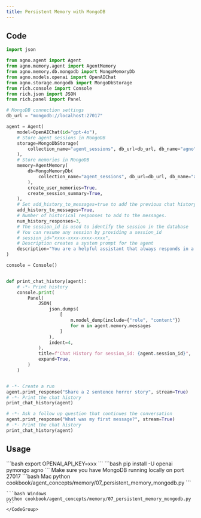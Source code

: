 ```yaml
---
title: Persistent Memory with MongoDB
---
```


## Code

```python cookbook/agent_concepts/memory/07_persistent_memory_mongodb.py
import json

from agno.agent import Agent
from agno.memory.agent import AgentMemory
from agno.memory.db.mongodb import MongoMemoryDb
from agno.models.openai import OpenAIChat
from agno.storage.mongodb import MongoDbStorage
from rich.console import Console
from rich.json import JSON
from rich.panel import Panel

# MongoDB connection settings
db_url = "mongodb://localhost:27017"

agent = Agent(
    model=OpenAIChat(id="gpt-4o"),
    # Store agent sessions in MongoDB
    storage=MongoDbStorage(
        collection_name="agent_sessions", db_url=db_url, db_name="agno"
    ),
    # Store memories in MongoDB
    memory=AgentMemory(
        db=MongoMemoryDb(
            collection_name="agent_sessions", db_url=db_url, db_name="agno"
        ),
        create_user_memories=True,
        create_session_summary=True,
    ),
    # Set add_history_to_messages=true to add the previous chat history to the messages sent to the Model.
    add_history_to_messages=True,
    # Number of historical responses to add to the messages.
    num_history_responses=3,
    # The session_id is used to identify the session in the database
    # You can resume any session by providing a session_id
    # session_id="xxxx-xxxx-xxxx-xxxx",
    # Description creates a system prompt for the agent
    description="You are a helpful assistant that always responds in a polite, upbeat and positive manner.",
)

console = Console()


def print_chat_history(agent):
    # -*- Print history
    console.print(
        Panel(
            JSON(
                json.dumps(
                    [
                        m.model_dump(include={"role", "content"})
                        for m in agent.memory.messages
                    ]
                ),
                indent=4,
            ),
            title=f"Chat History for session_id: {agent.session_id}",
            expand=True,
        )
    )


# -*- Create a run
agent.print_response("Share a 2 sentence horror story", stream=True)
# -*- Print the chat history
print_chat_history(agent)

# -*- Ask a follow up question that continues the conversation
agent.print_response("What was my first message?", stream=True)
# -*- Print the chat history
print_chat_history(agent)
```

## Usage

<Steps>
  <Snippet file="create-venv-step.mdx" />

  <Step title="Set your API key">
    ```bash
    export OPENAI_API_KEY=xxx
    ```
  </Step>

  <Step title="Install libraries">
    ```bash
    pip install -U openai pymongo agno
    ```
  </Step>

  <Step title="Run MongoDB">
    Make sure you have MongoDB running locally on port 27017
  </Step>

  <Step title="Run Agent">
    <CodeGroup>
    ```bash Mac
    python cookbook/agent_concepts/memory/07_persistent_memory_mongodb.py
    ```

    ```bash Windows
    python cookbook/agent_concepts/memory/07_persistent_memory_mongodb.py
    ```
    </CodeGroup>
  </Step>
</Steps>
